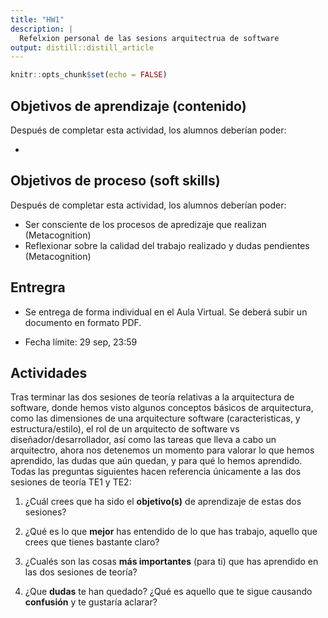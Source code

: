 ```yaml
---
title: "HW1"
description: |
  Refelxion personal de las sesions arquitectrua de software
output: distill::distill_article
---
```


```r
knitr::opts_chunk$set(echo = FALSE)
```

## Objetivos de aprendizaje (contenido)

Después de completar esta actividad, los alumnos deberían poder:

-   

## Objetivos de proceso (soft skills)

Después de completar esta actividad, los alumnos deberían poder:

-   Ser consciente de los procesos de apredizaje que realizan (Metacognition)
-   Reflexionar sobre la calidad del trabajo realizado y dudas pendientes (Metacognition)

## Entregra

-   Se entrega de forma individual en el Aula Virtual. Se deberá subir un documento en formato PDF.

-   Fecha límite: 29 sep, 23:59

## Actividades

Tras terminar las dos sesiones de teoría relativas a la arquitectura de software, donde hemos visto algunos conceptos básicos de arquitectura, como las dimensiones de una arquitecture software (caracteristicas, y estructura/estilo), el rol de un arquitecto de software vs diseñador/desarrollador, así como las tareas que lleva a cabo un arquitectro, ahora nos detenemos un momento para valorar lo que hemos aprendido, las dudas que aún quedan, y para qué lo hemos aprendido. Todas las preguntas siguientes hacen referencia únicamente a las dos sesiones de teoría TE1 y TE2:

1.  ¿Cuál crees que ha sido el **objetivo(s)** de aprendizaje de estas dos sesiones?

2.  ¿Qué es lo que **mejor** has entendido de lo que has trabajo, aquello que crees que tienes bastante claro?

3.  ¿Cualés son las cosas **más importantes** (para ti) que has aprendido en las dos sesiones de teoría?

4.  ¿Que **dudas** te han quedado? ¿Qué es aquello que te sigue causando **confusión** y te gustaría aclarar?

### 
